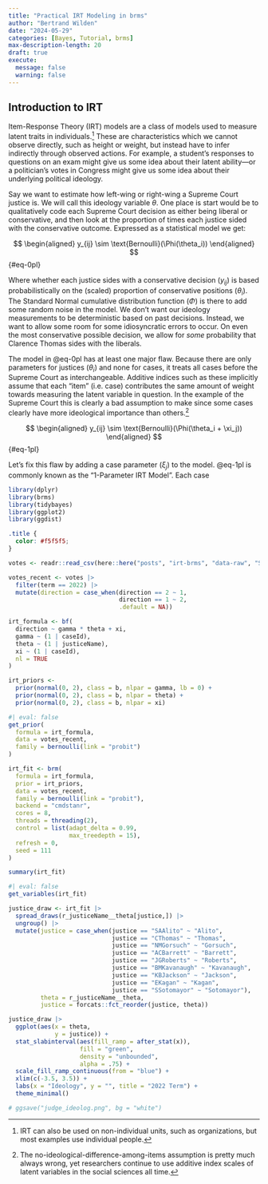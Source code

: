 ```yaml
---
title: "Practical IRT Modeling in brms"
author: "Bertrand Wilden"
date: "2024-05-29"
categories: [Bayes, Tutorial, brms]
max-description-length: 20
draft: true
execute: 
  message: false
  warning: false
---
```


## Introduction to IRT

Item-Response Theory (IRT) models are a class of models used to measure latent traits in individuals.[^1] These are characteristics which we cannot observe directly, such as height or weight, but instead have to infer indirectly through observed actions. For example, a student's responses to questions on an exam might give us some idea about their latent ability---or a politician's votes in Congress might give us some idea about their underlying political ideology.

[^1]: IRT can also be used on non-individual units, such as organizations, but most examples use individual people.

Say we want to estimate how left-wing or right-wing a Supreme Court justice is. We will call this ideology variable $\theta$. One place is start would be to qualitatively code each Supreme Court decision as either being liberal or conservative, and then look at the proportion of times each justice sided with the conservative outcome. Expressed as a statistical model we get:

$$
\begin{aligned}
y_{ij} \sim \text{Bernoulli}(\Phi(\theta_i))
\end{aligned}
$$ {#eq-0pl}

Where whether each justice sides with a conservative decision ($y_{ij}$) is based probabilistically on the (scaled) proportion of conservative positions ($\theta_i$). The Standard Normal cumulative distribution function ($\Phi$) is there to add some random noise in the model. We don't want our ideology measurements to be deterministic based on past decisions. Instead, we want to allow some room for some idiosyncratic errors to occur. On even the most conservative possible decision, we allow for *some* probability that Clarence Thomas sides with the liberals.

The model in @eq-0pl has at least one major flaw. Because there are only parameters for justices ($\theta_i$) and none for cases, it treats all cases before the Supreme Court as interchangeable. Additive indices such as these implicitly assume that each "item" (i.e. case) contributes the same amount of weight towards measuring the latent variable in question. In the example of the Supreme Court this is clearly a bad assumption to make since some cases clearly have more ideological importance than others.[^2]

[^2]: The no-ideological-difference-among-items assumption is pretty much always wrong, yet researchers continue to use additive index scales of latent variables in the social sciences all time.

$$
\begin{aligned}
y_{ij} \sim \text{Bernoulli}(\Phi(\theta_i + \xi_j))
\end{aligned}
$$ {#eq-1pl}

Let's fix this flaw by adding a case parameter ($\xi_j$) to the model. @eq-1pl is commonly known as the "1-Parameter IRT Model". Each case 


```r
library(dplyr)
library(brms)
library(tidybayes)
library(ggplot2)
library(ggdist)
```

```css
.title {
  color: #f5f5f5;
}
```

```r
votes <- readr::read_csv(here::here("posts", "irt-brms", "data-raw", "SCDB_2023_01_justiceCentered_Vote.csv"))
```

```r
votes_recent <- votes |> 
  filter(term == 2022) |> 
  mutate(direction = case_when(direction == 2 ~ 1,
                               direction == 1 ~ 2,
                               .default = NA))
```

```r
irt_formula <- bf(
  direction ~ gamma * theta + xi,
  gamma ~ (1 | caseId),
  theta ~ (1 | justiceName),
  xi ~ (1 | caseId),
  nl = TRUE
)

irt_priors <- 
  prior(normal(0, 2), class = b, nlpar = gamma, lb = 0) +
  prior(normal(0, 2), class = b, nlpar = theta) +
  prior(normal(0, 2), class = b, nlpar = xi)
```


```r
#| eval: false
get_prior(
  formula = irt_formula, 
  data = votes_recent, 
  family = bernoulli(link = "probit")
)
```


```r
irt_fit <- brm(
  formula = irt_formula,
  prior = irt_priors,
  data = votes_recent,
  family = bernoulli(link = "probit"),
  backend = "cmdstanr",
  cores = 8,
  threads = threading(2),
  control = list(adapt_delta = 0.99,
                 max_treedepth = 15),
  refresh = 0,
  seed = 111
)
```


```r
summary(irt_fit)
```


```r
#| eval: false
get_variables(irt_fit)
```


```r
justice_draw <- irt_fit |> 
  spread_draws(r_justiceName__theta[justice,]) |> 
  ungroup() |> 
  mutate(justice = case_when(justice == "SAAlito" ~ "Alito",
                             justice == "CThomas" ~ "Thomas",
                             justice == "NMGorsuch" ~ "Gorsuch",
                             justice == "ACBarrett" ~ "Barrett",
                             justice == "JGRoberts" ~ "Roberts",
                             justice == "BMKavanaugh" ~ "Kavanaugh",
                             justice == "KBJackson" ~ "Jackson",
                             justice == "EKagan" ~ "Kagan",
                             justice == "SSotomayor" ~ "Sotomayor"),
         theta = r_justiceName__theta,
         justice = forcats::fct_reorder(justice, theta))
```


```r
justice_draw |> 
  ggplot(aes(x = theta, 
             y = justice)) +
  stat_slabinterval(aes(fill_ramp = after_stat(x)),
                    fill = "green",
                    density = "unbounded",
                    alpha = .75) +
  scale_fill_ramp_continuous(from = "blue") +
  xlim(c(-3.5, 3.5)) +
  labs(x = "Ideology", y = "", title = "2022 Term") +
  theme_minimal()

# ggsave("judge_ideolog.png", bg = "white")
```


